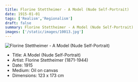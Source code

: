 ```yaml
---
title: Florine Stettheimer - A Model (Nude Self-Portrait)
date: 1915-01-01
tags: ['Realism','Regionalism']
draft: false
summary: Florine Stettheimer - A Model (Nude Self-Portrait)
images: ['/static/images/10013.jpg']
---
```


![Florine Stettheimer - A Model (Nude Self-Portrait)](/static/images/10013.jpg)

* Title: A Model (Nude Self-Portrait)
* Artist: Florine Stettheimer (1871-1944)
* Date: 1915
* Medium: Oil on canvas
* Dimensions: 123 x 173 cm


